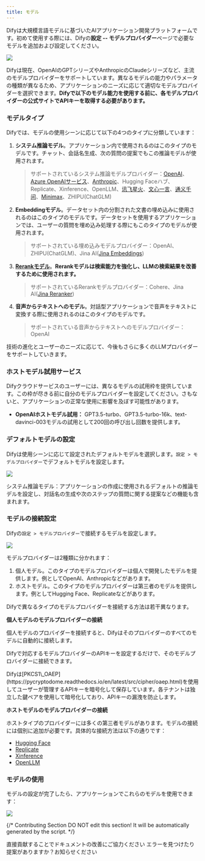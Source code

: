 ```yaml
---
title: モデル
---
```



Difyは大規模言語モデルに基づいたAIアプリケーション開発プラットフォームです。初めて使用する際には、Difyの**設定 -- モデルプロバイダー**ページで必要なモデルを追加および設定してください。

![](https://assets-docs.dify.ai/dify-enterprise-mintlify/jp/guides/model-configuration/458a37f10d6f0d08c3701aa86c447983.png)

Difyは現在、OpenAIのGPTシリーズやAnthropicのClaudeシリーズなど、主流のモデルプロバイダーをサポートしています。異なるモデルの能力やパラメータの種類が異なるため、アプリケーションのニーズに応じて適切なモデルプロバイダーを選択できます。**Difyで以下のモデル能力を使用する前に、各モデルプロバイダーの公式サイトでAPIキーを取得する必要があります。**

### モデルタイプ

Difyでは、モデルの使用シーンに応じて以下の4つのタイプに分類しています：

1.  **システム推論モデル**。アプリケーション内で使用されるのはこのタイプのモデルです。チャット、会話名生成、次の質問の提案でもこの推論モデルが使用されます。

    > サポートされているシステム推論モデルプロバイダー：[OpenAI](https://platform.openai.com/account/api-keys)、[Azure OpenAIサービス](https://azure.microsoft.com/en-us/products/ai-services/openai-service/)、[Anthropic](https://console.anthropic.com/account/keys)、Hugging Faceハブ、Replicate、Xinference、OpenLLM、[讯飞星火](https://www.xfyun.cn/solutions/xinghuoAPI)、[文心一言](https://console.bce.baidu.com/qianfan/ais/console/applicationConsole/application)、[通义千问](https://dashscope.console.aliyun.com/api-key\_management?spm=a2c4g.11186623.0.0.3bbc424dxZms9k)、[Minimax](https://api.minimax.chat/user-center/basic-information/interface-key)、ZHIPU(ChatGLM)
2.  **Embeddingモデル**。データセット内の分割された文書の埋め込みに使用されるのはこのタイプのモデルです。データセットを使用するアプリケーションでは、ユーザーの質問を埋め込み処理する際にもこのタイプのモデルが使用されます。

    > サポートされている埋め込みモデルプロバイダー：OpenAI、ZHIPU(ChatGLM)、Jina AI([Jina Embeddings](https://jina.ai/embeddings/))
3.  [**Rerankモデル**](/ja-jp/learn-more/extended-reading/retrieval-augment/rerank)。**Rerankモデルは検索能力を強化し、LLMの検索結果を改善するために使用されます。**

    > サポートされているRerankモデルプロバイダー：Cohere、Jina AI([Jina Reranker](https://jina.ai/reranker))
4.  **音声からテキストへのモデル**。対話型アプリケーションで音声をテキストに変換する際に使用されるのはこのタイプのモデルです。

    > サポートされている音声からテキストへのモデルプロバイダー：OpenAI

技術の進化とユーザーのニーズに応じて、今後もさらに多くのLLMプロバイダーをサポートしていきます。

### ホストモデル試用サービス

Difyクラウドサービスのユーザーには、異なるモデルの試用枠を提供しています。この枠が尽きる前に自分のモデルプロバイダーを設定してください。さもないと、アプリケーションの正常な使用に影響を及ぼす可能性があります。

* **OpenAIホストモデル試用：** GPT3.5-turbo、GPT3.5-turbo-16k、text-davinci-003モデルの試用として200回の呼び出し回数を提供します。

### デフォルトモデルの設定

Difyは使用シーンに応じて設定されたデフォルトモデルを選択します。`設定 > モデルプロバイダー`でデフォルトモデルを設定します。

![](https://assets-docs.dify.ai/dify-enterprise-mintlify/jp/guides/model-configuration/22d9f76bae0f0b0a492ce465d3cb0f38.png)

システム推論モデル：アプリケーションの作成に使用されるデフォルトの推論モデルを設定し、対話名の生成や次のステップの質問に関する提案などの機能も含まれます。

### モデルの接続設定

Difyの`設定 > モデルプロバイダー`で接続するモデルを設定します。

![](https://assets-docs.dify.ai/dify-enterprise-mintlify/jp/guides/model-configuration/a5ec4a8508382ff895a375aa19b84e53.png)

モデルプロバイダーは2種類に分かれます：

1. 個人モデル。このタイプのモデルプロバイダーは個人で開発したモデルを提供します。例としてOpenAI、Anthropicなどがあります。
2. ホストモデル。このタイプのモデルプロバイダーは第三者のモデルを提供します。例としてHugging Face、Replicateなどがあります。

Difyで異なるタイプのモデルプロバイダーを接続する方法は若干異なります。

**個人モデルのモデルプロバイダーの接続**

個人モデルのプロバイダーを接続すると、Difyはそのプロバイダーのすべてのモデルに自動的に接続します。

Difyで対応するモデルプロバイダーのAPIキーを設定するだけで、そのモデルプロバイダーに接続できます。

<Info>
Difyは[PKCS1\_OAEP](https://pycryptodome.readthedocs.io/en/latest/src/cipher/oaep.html)を使用してユーザーが管理するAPIキーを暗号化して保存しています。各テナントは独立した鍵ペアを使用して暗号化しており、APIキーの漏洩を防止します。
</Info>

**ホストモデルのモデルプロバイダーの接続**

ホストタイプのプロバイダーには多くの第三者モデルがあります。モデルの接続には個別に追加が必要です。具体的な接続方法は以下の通りです：

* [Hugging Face](/ja-jp/development/models-integration/hugging-face)
* [Replicate](/ja-jp/development/models-integration/replicate)
* [Xinference](/ja-jp/development/models-integration/xinference)
* [OpenLLM](/ja-jp/development/models-integration/openllm)

### モデルの使用

モデルの設定が完了したら、アプリケーションでこれらのモデルを使用できます：

![](https://assets-docs.dify.ai/dify-enterprise-mintlify/jp/guides/model-configuration/961fa0a4c3b9e11615170b9851e6a583.png)

{/*
Contributing Section
DO NOT edit this section!
It will be automatically generated by the script.
*/}

<CardGroup cols="2">
    <Card
        title="このページを編集する"
        icon="pen-to-square"
        href="https://github.com/langgenius/dify-docs-mintlify/edit/main/ja-jp/guides/model-configuration/README.mdx"
    >
        直接貢献することでドキュメントの改善にご協力ください
    </Card>
    <Card
        title="問題を報告する"
        icon="github"
        href="https://github.com/langgenius/dify-docs-mintlify/issues/new?title=ドキュメントの問題%3A%20&body=%23%23%20問題の説明%0A%3C%21--%20発見した問題について簡単に説明してください%20--%3E%0A%0A%23%23%20ページリンク%0Ahttps%3A%2F%2Fgithub.com%2Flanggenius%2Fdify-docs-mintlify%2Fblob%2Fmain%2Fja-jp/guides/model-configuration%2FREADME.mdx%0A%0A%23%23%20提案される変更%0A%3C%21--%20特定の変更案がある場合は、ここで説明してください%20--%3E%0A%0A%3C%21--%20ドキュメントの品質向上にご協力いただきありがとうございます！%20--%3E"
    >
        エラーを見つけたり提案がありますか？お知らせください
    </Card>
</CardGroup>
